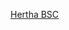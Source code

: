 {{football squad
|name        = 哈化柏林球員名單
|teamname    = 柏林赫塔體育俱樂部
|title       = -{zh-hans:柏林赫塔;zh-hk:哈化柏林;zh-tw:柏林赫塔;}-
|image       = 
|bgcolor     = #0055A5
|textcolor   = #FFFFFF
|bordercolor = #0000C0
|list= <div>
<!--{{football squad2 player|no=1|name={{le|亞歷山大·施沃洛|Alexander Schwolow|-{zh-hans:施沃洛;zh-hk:舒禾路;zh-tw:施沃洛;}-}}}}-->
{{football squad2 player|no=2|name=[[彼得·柏卡歷克|-{zh-hans:佩卡里克;zh-hk:柏卡歷克;zh-tw:佩卡里克;}-]]}}
{{football squad2 player|no=4|name=[[德德里克·博亚塔|-{zh-hans:博亚塔;zh-hk:保耶達;zh-tw:博亞塔;}-]] (c)}}
{{football squad2 player|no=5|name=[[尼克拉斯·施塔克|-{zh-hans:施塔克;zh-hk:史達克;zh-tw:施塔克;}-]]}}
{{football squad2 player|no=6|name=[[弗拉基米爾·達里達|-{zh-hans:达里达;zh-hk:戴列達;zh-tw:達里達}-]]}}
{{football squad2 player|no=7|name=[[戴維·沙爾基|-{zh-hk:沙爾基;zh-hans:塞尔克;}-]]}}
{{football squad2 player|no=8|name=[[斯厄特·些達|-{zh-hans:塞尔达尔;zh-hk:些達;zh-tw:塞爾達爾;}-]]}}
<!--{{football squad2 player|no=9|name=[[克日什托夫·皮亚特克|-{zh-hk:比亞迪克;zh-hans:皮亚特克;zh-tw:皮亞特克;}-]]}}-->
{{football squad2 player|no=10|name={{le|艾克藍康普|Jurgen Ekkelenkamp|-{zh-hans:埃克兰康普;zh-hk:艾基倫甘;zh-tw:艾克藍康普;}-}}}}
<!--{{football squad2 player|no=11|name=[[多迪·吕克巴基奥|-{zh-hans:吕克巴基奥;zh-hant:盧克巴基奧;}-]]}}-->
{{football squad2 player|no=11|name={{le|米齐亚内·马奥里达|Myziane Maolida|-{zh-hans:马奥里达;zh-hk:馬奧利達;zh-tw:馬奧里達;}-}}}}
{{football squad2 player|no=12|name={{le|尼爾斯·寇伯|Nils Körber|寇伯}}}}
{{football squad2 player|no=13|name=[[盧卡斯·克倫特|-{zh-hans:克伦特;zh-hk:古隆達;zh-tw:克倫特;}-]]}}
<!--{{football squad2 player|no=14|name={{le|奧馬爾·阿爾德雷特|Omar Alderete|阿爾德雷特}}}}-->
{{football squad2 player|no=14|name=[[伊沙克·贝尔福迪|-{zh-hans:贝尔福迪;zh-hk:比科迪;zh-hant:貝爾福迪;}-]]}}
<!--{{football squad2 player|no=16|name=[[賈法伊羅·迪爾羅辛|-{zh-hans:迪尔罗辛;zh-hk:迪路辛;zh-tw:迪爾羅辛;}-]]}}-->
{{football squad2 player|no=17|name=[[马克西米利安·米特尔施泰特|-{zh-hans:米特尔施泰特;zh-hk:米圖斯達特;zh-tw:米特爾施泰特;}-]]}}
{{football squad2 player|no=18|name={{le|聖地亞哥·阿斯卡齊巴爾|Santiago Ascacíbar|-{zh-hans:阿斯卡齐巴尔;zh-hk:艾斯卡斯巴;zh-tw:阿斯卡齊巴爾;}-}}}}
{{football squad2 player|no=19|name=[[斯蒂凡·約維蒂奇|-{zh-hans:约维蒂奇;zh-hk:祖維迪;zh-tw:約維蒂奇;}-]]}}
{{football squad2 player|no=20|name=[[马克-奥利弗·肯普夫|-{zh-hans:肯普夫;zh-hk:甘普夫;zh-tw:肯普夫;}-]]}}
{{football squad2 player|no=21|name=[[馬爾文·普拉滕哈特|-{zh-cn:普拉滕哈特; zh-hk:柏汀赫特; zh-tw:普拉滕哈特}-]]}}
{{football squad2 player|no=22|name=[[魯內·亞爾斯坦|-{zh-hans:亚尔斯坦;zh-hk:查斯甸;zh-tw:亞爾斯坦;}-]]}}
<!--{{football squad2 player|no=23|name={{le|耶西克·恩甘坎|Jessic Ngankam|恩甘坎}}}}-->
{{football squad2 player|no=23|name={{le|馬爾科·里希特|Marco Richter|-{zh-hans:里希特;zh-hk:列治達;zh-tw:里希特;}-}}}}
<!--{{football squad2 player|no=25|name={{le|喬丹·托魯納里格哈|Jordan Torunarigha|-{zh-hans:托鲁纳里格哈;zh-hk:多魯拿加夏;zh-tw:托魯納里格哈;}-}}}}-->
<!--{{football squad2 player|no=26|name=[[阿尔内·迈尔|-{zh-hans:迈尔;zh-hk:美亞;zh-hant:邁爾}-]]}}-->
{{football squad2 player|no=27|name=[[奇雲-派斯·保定|-{zh-hans:博阿滕;zh-hk:保定;zh-tw:博阿騰;}-]]}}
{{football squad2 player|no=29|name=[[卢卡斯·图萨尔|-{zh-hans:图萨尔;zh-hk:杜沙特;zh-tw:圖薩爾;}-]]}}
{{football squad2 player|no=30|name=[[李東俊]]}}
{{football squad2 player|no=31|name={{le|马顿·达尔道伊|Márton Dárdai|-{zh-hans:达尔道伊;zh-hk:達迪;zh-tw:達爾道伊;}-}}}}
{{football squad2 player|no=32|name={{le|奧利佛·克里斯滕森|Oliver Christensen|克里斯滕森}}}}
<!--{{football squad2 player|no=33|name={{le|戴肖恩·雷丹|Daishawn Redan|雷丹}}}}-->
{{football squad2 player|no=36|name={{le|魯文·韋爾特穆勒|Ruwen Werthmüller|韋爾特穆勒}}}}
{{football squad2 player|no=40|name={{le|喬納斯·米切爾布林克|Jonas Michelbrink|米切爾布林克}}}}
<!--{{football squad2 player|no=42|name={{le|Deyovaisio Zeefuik||-{zh-hans:齐福克;zh-hk:施富基;zh-tw:齊福克;}-}}}}-->
{{football squad2 player|no=-|name=[[莊祖·堅尼|-{zh-hans:基恩;zh-hk:堅尼;zh-tw:肯尼}-]]}}
{{football squad manager|name=[[菲利斯·馬加夫|-{zh-hans:马加特;zh-hk:馬加夫;zh-tw:馬加特;}-]]}}
</div>}}<noinclude>
[[Category:德国足球俱乐部名单模板|Hertha BSC]]

</noinclude>
